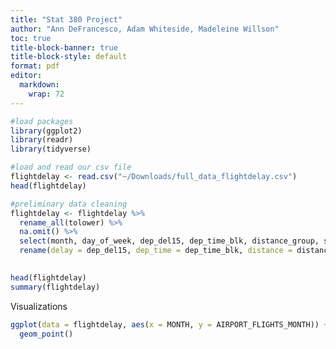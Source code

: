 ```yaml
---
title: "Stat 380 Project"
author: "Ann DeFrancesco, Adam Whiteside, Madeleine Willson"
toc: true
title-block-banner: true
title-block-style: default
format: pdf
editor: 
  markdown: 
    wrap: 72
---
```




```r
#load packages
library(ggplot2)
library(readr)
library(tidyverse)
```

```r
#load and read our csv file
flightdelay <- read.csv("~/Downloads/full_data_flightdelay.csv")
head(flightdelay)
```

```r
#preliminary data cleaning
flightdelay <- flightdelay %>%
  rename_all(tolower) %>% 
  na.omit() %>% 
  select(month, day_of_week, dep_del15, dep_time_blk, distance_group, segment_number, carrier_name, departing_airport, previous_airport, prcp, snow, tmax, awnd) %>% 
  rename(delay = dep_del15, dep_time = dep_time_blk, distance = distance_group, trip_segment = segment_number, airline = carrier_name, precipitation = prcp, max_temp = tmax, wind = awnd) 
  

head(flightdelay)
summary(flightdelay)
```

Visualizations
```r
ggplot(data = flightdelay, aes(x = MONTH, y = AIRPORT_FLIGHTS_MONTH)) +
  geom_point()
```


